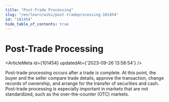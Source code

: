 ```yaml
---
title: "Post-Trade Processing"
slug: "/en/learn/wiki/post-tradeprocessing-101454"
id: "101454"
hide_table_of_contents: true
---
```



# Post-Trade Processing

<ArticleMeta id={101454} updatedAt={'2023-09-26 13:58:54'} />
<div className='border-solid border-b border-t-0 my-4 border-[var(--ifm-color-gray-300)]' />

Post-trade processing occurs after a trade is complete. At this point, the buyer and the seller compare trade details, approve the transaction, change records of ownership, and arrange for the transfer of securities and cash. Post-trade processing is especially important in markets that are not standardized, such as the over-the-counter (OTC) markets.
